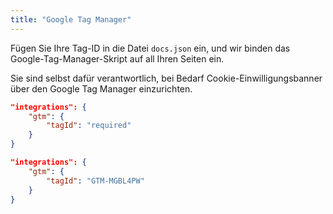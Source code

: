```yaml
---
title: "Google Tag Manager"
---
```


Fügen Sie Ihre Tag-ID in die Datei `docs.json` ein, und wir binden das Google-Tag-Manager-Skript auf all Ihren Seiten ein.

Sie sind selbst dafür verantwortlich, bei Bedarf Cookie-Einwilligungsbanner über den Google Tag Manager einzurichten.

<CodeGroup>

```json Analytics options in docs.json
"integrations": {
    "gtm": {
        "tagId": "required"
    }
}
```

```json Example
"integrations": {
    "gtm": {
        "tagId": "GTM-MGBL4PW"
    }
}
```

</CodeGroup>
